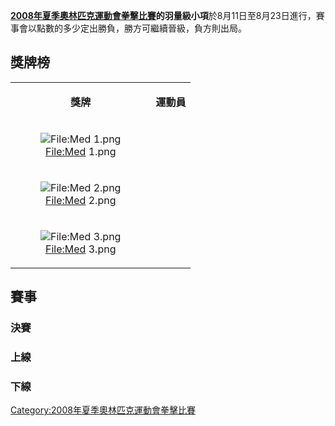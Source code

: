 {{2008年夏季奧林匹克運動會拳擊比賽}}

'''[[2008年夏季奧林匹克運動會拳擊比賽|2008年夏季奧林匹克運動會拳擊比賽]]的羽量級小項'''於8月11日至8月23日進行，賽事會以點數的多少定出勝負，勝方可繼續晉級，負方則出局。

== 獎牌榜 ==
{| class="wikitable"
|- bgcolor="#efefef"
| align="center"| '''獎牌'''
| align="center"| '''運動員'''
|-
| bgcolor="gold"  align="center"| [[File:Med_1.png|File:Med 1.png]]
|{{flagIOCathlete|[[瓦西里·洛马琴科|瓦西里·洛马琴科]]|UKR|2008年夏季}}
|-
| bgcolor="silver" align="center"| [[File:Med_2.png|File:Med 2.png]]
|{{flagIOCathlete|[[克达菲·杰尔克伊尔|克达菲·杰尔克伊尔]]|FRA|2008年夏季}}
|-
| rowspan=2 bgcolor="cc9966" align="center"| [[File:Med_3.png|File:Med 3.png]]
|{{flagIOCathlete|[[沙欣·伊姆拉诺夫|沙欣·伊姆拉诺夫]]|AZE|2008年夏季}}
|-
|{{flagIOCathlete|[[雅库普·克勒奇|雅库普·克勒奇]]|TUR|2008年夏季}}
|}

== 賽事 ==
=== 決賽 ===
{{4TeamBracket 
| RD1=4強
| RD2=決賽

| RD1-team1={{flagIOCathlete|[[雅库普·克勒奇|雅库普·克勒奇]]|TUR|2008年夏季}}
| RD1-score1=1
| RD1-team2='''{{flagIOCathlete|[[瓦西里·洛马琴科|瓦西里·洛马琴科]]|UKR|2008年夏季}}'''
| RD1-score2='''10'''

| RD1-team3='''{{flagIOCathlete|[[克达菲·杰尔克伊尔|克达菲·杰尔克伊尔]]|FRA|2008年夏季}}'''
| RD1-score3=2
| RD1-team4={{flagIOCathlete|[[沙欣·伊姆拉诺夫|沙欣·伊姆拉诺夫]]|AZE|2008年夏季}}
| RD1-score4=0

| RD2-team1='''{{flagIOCathlete|[[瓦西里·洛马琴科|瓦西里·洛马琴科]]|UKR|2008年夏季}}'''
| RD2-score1='''RSC'''
| RD2-team2={{flagIOCathlete|[[克达菲·杰尔克伊尔|克达菲·杰尔克伊尔]]|FRA|2008年夏季}}
| RD2-score2= 
}}

=== 上線 ===
{{16TeamBracket-Compact-NoSeeds-Byes
| RD1=32強
| RD2=16強
| RD3=8強
| RD4=4強

| team-width=185
| score-width=20

| RD1-team09={{flagIOCathlete|[[罗布松·孔塞桑|罗布松·孔塞桑]]|BRA|2008年夏季}}
| RD1-score09=4
| RD1-team10='''{{flagIOCathlete|[[李洋|李洋]]|CHN|2008年夏季}}'''
| RD1-score10='''12'''

| RD1-team11={{flagIOCathlete|[[罗伯托·纳瓦罗·冈萨雷斯|罗伯托·纳瓦罗·冈萨雷斯]]|DOM|2008年夏季}}
| RD1-score11=3
| RD1-team12='''{{flagIOCathlete|[[路易斯·波罗索|路易斯·波罗索]]|ECU|2008年夏季}}'''
| RD1-score12='''+3'''

| RD1-team13={{flagIOCathlete|[[安特雷什·拉利特·拉克拉|安特雷什·拉利特·拉克拉]]|IND|2008年夏季}}
| RD1-score13=5
| RD1-team14='''{{flagIOCathlete|[[巴霍季尔忠·苏尔托诺夫|巴霍季尔忠·苏尔托诺夫]]|UZB|2008年夏季}}'''
| RD1-score14='''9
'''
| RD1-team15='''{{flagIOCathlete|[[瓦西里·洛马琴科|瓦西里·洛马琴科]]|UKR|2008年夏季}}'''
| RD1-score15='''14'''
| RD1-team16={{flagIOCathlete|[[阿尔贝特·谢利莫夫|阿尔贝特·谢利莫夫]]|RUS|2008年夏季}}
| RD1-score16=7

| RD2-team01='''{{flagIOCathlete|[[雅库普·克勒奇|雅库普·克勒奇]]|TUR|2008年夏季}}'''
| RD2-score01='''12'''
| RD2-team02={{flagIOCathlete|[[清水聪|清水聪]]|JPN|2008年夏季}}
| RD2-score02=9

| RD2-team03={{flagIOCathlete|[[阿迪·赛隆|阿迪·赛隆]]|THA|2008年夏季}}
| RD2-score03=6
| RD2-team04='''{{flagIOCathlete|[[阿卜杜勒·卡德尔·沙迪|阿卜杜勒·卡德尔·沙迪]]|ALG|2008年夏季}}'''
| RD2-score04='''7'''

| RD2-team05='''{{flagIOCathlete|[[李洋|李洋]]|CHN|2008年夏季}}'''
| RD2-score05='''6'''
| RD2-team06={{flagIOCathlete|[[路易斯·波罗索|路易斯·波罗索]]|ECU|2008年夏季}}
| RD2-score06=5

| RD2-team07={{flagIOCathlete|[[巴霍季尔忠·苏尔托诺夫|巴霍季尔忠·苏尔托诺夫]]|UZB|2008年夏季}}
| RD2-score07=1
| RD2-team08='''{{flagIOCathlete|[[瓦西里·洛马琴科|瓦西里·洛马琴科]]|UKR|2008年夏季}}'''
| RD2-score08='''13'''

| RD3-team01='''{{flagIOCathlete|[[雅库普·克勒奇|雅库普·克勒奇]]|TUR|2008年夏季}}'''
| RD3-score01='''13'''
| RD3-team02={{flagIOCathlete|[[阿卜杜勒·卡德尔·沙迪|阿卜杜勒·卡德尔·沙迪]]|ALG|2008年夏季}}
| RD3-score02=6

| RD3-team03={{flagIOCathlete|[[李洋|李洋]]|CHN|2008年夏季}}
| RD3-score03=3
| RD3-team04='''{{flagIOCathlete|[[瓦西里·洛马琴科|瓦西里·洛马琴科]]|UKR|2008年夏季}}'''
| RD3-score04='''12'''

| RD4-team01={{flagIOCathlete|[[雅库普·克勒奇|雅库普·克勒奇]]|TUR|2008年夏季}}
| RD4-score01=1
| RD4-team02='''{{flagIOCathlete|[[瓦西里·洛马琴科|瓦西里·洛马琴科]]|UKR|2008年夏季}}'''
| RD4-score02='''10'''

}}

=== 下線 ===
{{16TeamBracket-Compact-NoSeeds-Byes
| RD1=32強
| RD2=16強
| RD3=8強
| RD4=4強

| team-width=185
| score-width=20

| RD1-team01='''{{flagIOCathlete|[[雷内尔·威廉斯|雷内尔·威廉斯]]|USA|2008年夏季}}'''
| RD1-score01='''9'''
| RD1-team02={{flagIOCathlete|[[阿莱西奥·迪萨维诺|阿莱西奥·迪萨维诺]]|ITA|2008年夏季}}
| RD1-score02=1

| RD1-team03={{flagIOCathlete|[[保罗·弗莱明|保罗·弗莱明]]|AUS|2008年夏季}}
| RD1-score03=9
| RD1-team04='''{{flagIOCathlete|[[克达菲·杰尔克伊尔|克达菲·杰尔克伊尔]]|FRA|2008年夏季}}'''
| RD1-score04='''13'''

| RD1-team05={{flagIOCathlete|[[尼古拉斯·奥科斯|尼古拉斯·奥科斯]]|KEN|2008年夏季}}
| RD1-score05=2
| RD1-team06='''{{flagIOCathlete|[[阿图罗·桑托斯·雷耶斯|阿图罗·桑托斯·雷耶斯]]|MEX|2008年夏季}}
| RD1-score06='''6'''

| RD1-team07='''{{flagIOCathlete|[[阿拉·希利|阿拉·希利]]|TUN|2008年夏季}}
| RD1-score07='''14'''
| RD1-team08={{flagIOCathlete|[[威廉·格雷乔|威廉·格雷乔]]|GER|2008年夏季}}
| RD1-score08=5


| RD1-team09={{flagIOCathlete|[[普林斯·奥克托普斯·扎涅|普林斯·奥克托普斯·扎涅]]|GHA|2008年夏季}}
| RD1-score09=2
| RD1-team10='''{{flagIOCathlete|[[伊德尔·托连特|伊德尔·托连特]]|CUB|2008年夏季}}
| RD1-score10='''11'''

| RD1-team11='''{{flagIOCathlete|[[卓力格特巴特尔·恩赫卓力格|卓力格特巴特尔·恩赫卓力格]]|MGL|2008年夏季}}'''
| RD1-score11='''10
| RD1-team12={{flagIOCathlete|[[迈赫迪·瓦廷|迈赫迪·瓦廷]]|MAR|2008年夏季}}
| RD1-score12=1

| RD1-team13={{flagIOCathlete|[[塔托·巴特谢吉|塔托·巴特谢吉]]|BOT|2008年夏季}}
| RD1-score13=4
| RD1-team14='''{{flagIOCathlete|[[尼科洛兹·伊佐里亚|尼科洛兹·伊佐里亚]]|GEO|2008年夏季}}
| RD1-score14='''14'''

| RD1-team15={{flagIOCathlete|[[加利布·加法罗夫|加利布·加法罗夫]]|KAZ|2008年夏季}}
| RD1-score15=5
| RD1-team16='''{{flagIOCathlete|[[沙欣·伊姆拉诺夫|沙欣·伊姆拉诺夫]]|AZE|2008年夏季}}
| RD1-score16='''9

| RD2-team01={{flagIOCathlete|[[雷内尔·威廉斯|雷内尔·威廉斯]]|USA|2008年夏季}}
| RD2-score01=7
| RD2-team02='''{{flagIOCathlete|[[克达菲·杰尔克伊尔|克达菲·杰尔克伊尔]]|FRA|2008年夏季}}'''
| RD2-score02='''9

| RD2-team03='''{{flagIOCathlete|[[阿图罗·桑托斯·雷耶斯|阿图罗·桑托斯·雷耶斯]]|MEX|2008年夏季}}'''
| RD2-score03='''14'''
| RD2-team04={{flagIOCathlete|[[阿拉·希利|阿拉·希利]]|TUN|2008年夏季}}
| RD2-score04=2

| RD2-team05='''{{flagIOCathlete|[[伊德尔·托连特|伊德尔·托连特]]|CUB|2008年夏季}}'''
| RD2-score05='''10'''
| RD2-team06={{flagIOCathlete|[[卓力格特巴特尔·恩赫卓力格|卓力格特巴特尔·恩赫卓力格]]|MGL|2008年夏季}}
| RD2-score06=9

| RD2-team07={{flagIOCathlete|[[尼科洛兹·伊佐里亚|尼科洛兹·伊佐里亚]]|GEO|2008年夏季}}
| RD2-score07=9
| RD2-team08='''{{flagIOCathlete|[[沙欣·伊姆拉诺夫|沙欣·伊姆拉诺夫]]|AZE|2008年夏季}}'''
| RD2-score08='''18

| RD3-team01='''{{flagIOCathlete|[[克达菲·杰尔克伊尔|克达菲·杰尔克伊尔]]|FRA|2008年夏季}}'''
| RD3-score01='''14'''
| RD3-team02={{flagIOCathlete|[[阿图罗·桑托斯·雷耶斯|阿图罗·桑托斯·雷耶斯]]|MEX|2008年夏季}}
| RD3-score02=9

| RD3-team03={{flagIOCathlete|[[伊德尔·托连特|伊德尔·托连特]]|CUB|2008年夏季}}
| RD3-score03=14
| RD3-team04='''{{flagIOCathlete|[[沙欣·伊姆拉诺夫|沙欣·伊姆拉诺夫]]|AZE|2008年夏季}}'''
| RD3-score04='''16'''

| RD4-team01='''{{flagIOCathlete|[[克达菲·杰尔克伊尔|克达菲·杰尔克伊尔]]|FRA|2008年夏季}}'''
| RD4-score01='''2'''
| RD4-team02={{flagIOCathlete|[[沙欣·伊姆拉诺夫|沙欣·伊姆拉诺夫]]|AZE|2008年夏季}}
| RD4-score02=0

}}

[[Category:2008年夏季奧林匹克運動會拳擊比賽|Category:2008年夏季奧林匹克運動會拳擊比賽]]